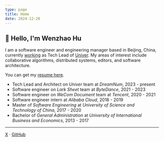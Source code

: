```yaml
---
type: page
title: Home
date: 2024-12-20
---
```


## 👋 Hello, I'm Wenzhao Hu

I am a software engineer and engineering manager based in Beijing, China,
currently [working](/work) as Tech Lead of [Univer](https://github.com/dream-num/univer).
My areas of interest include collaborative algorithms, distributed systems, editors,
and software architecture.

You can get my [resume here](https://drive.google.com/file/d/1Z8pqWP6PABQ10GRjzagZckzXhpVYnXA_/view?usp=sharing).

- Tech Lead and Architect on _Univer_ team at _DreamNum_, 2023 - present
- Software engineer on _Lark Sheet_ team at _ByteDance_, 2021 - 2023
- Software engineer on _WeCom Document_ team at _Tencent_, 2020 - 2021
- Software engineer intern at _Alibaba Cloud_, 2018 - 2019
- Master of _Software Engineering_ at _University of Science and Technology of China_, 2017 - 2020
- Bachelor of _General Administration_ at _University of International Business and Economics_, 2013 - 2017

---

[X](https://x.com/wzhudev) · [GitHub](https://github.com/wzhudev)
